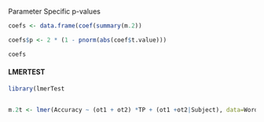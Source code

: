 
Parameter Specific p-values

```r
coefs <- data.frame(coef(summary(m.2))

coefs$p <- 2 * (1 - pnorm(abs(coef$t.value)))

coefs

```

#### LMERTEST

```r
library(lmerTest


m.2t <- lmer(Accuracy ~ (ot1 + ot2) *TP + (ot1 +ot2|Subject), data=WordLearnEx,reml=F)

```
